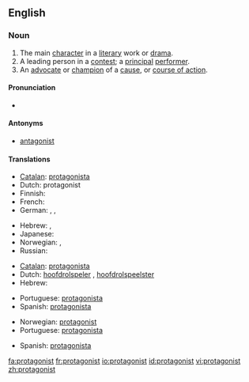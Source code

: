 ==English==

===Noun===
{{wikipedia}}
{{en-noun}}

# The main [[character]] in a [[literary]] work or [[drama]].
# A leading person in a [[contest]]; a [[principal]] [[performer]].
# An [[advocate]] or [[champion]] of a [[cause]], or [[course of action]].

====Pronunciation====
* {{audio|en-us-protagonist.ogg|Audio (US)}}

====Antonyms====
* [[antagonist]]

====Translations====
{{trans-top|The main character}}
* [[Catalan]]: [[protagonista]] {{m|f}}
* Dutch: protagonist {{m|f}}
* Finnish: {{t|fi|päähenkilö}}
* French: {{t|fr|protagoniste}}
* German: {{t|de|Protagonist|m}}, {{t|de|Protagonistin|f}}, {{t|de|Hauptfigur|f}}
{{trans-mid}}
* Hebrew: {{he-translation|דמות ראשית|damút rashít}} {{f}}, {{he-translation|גיבור|gibor}} {{m}}
* Japanese: {{t|ja|主人公|tr=しゅじんこう, shujinkou|sc=Jpan}}
* Norwegian: {{t|no|hovedperson|m}}, {{t|no|protagonist|m}}
* Russian: {{t|ru|герой|tr=gerój|sc=Cyrl|m}}
{{trans-bottom}}

{{trans-top|A leading person in a contest}}
* [[Catalan]]: [[protagonista]] {{m|f}}
* Dutch: [[hoofdrolspeler]] {{m}}, [[hoofdrolspeelster]] {{f}}
* Hebrew: {{he-translation|מוביל|movil}} {{m}}
{{trans-mid}}
* Portuguese: [[protagonista]] {{m|f}}
* Spanish: [[protagonista]] {{m|f}}
{{trans-bottom}}

{{trans-top|An advocate}}
* Norwegian: [[#Norwegian|protagonist]] {{m}}
* Portuguese: [[protagonista]] {{m|f}}
{{trans-mid}}
* Spanish: [[protagonista]] {{m|f}}
{{trans-bottom}}

[[fa:protagonist]]
[[fr:protagonist]]
[[io:protagonist]]
[[id:protagonist]]
[[vi:protagonist]]
[[zh:protagonist]]